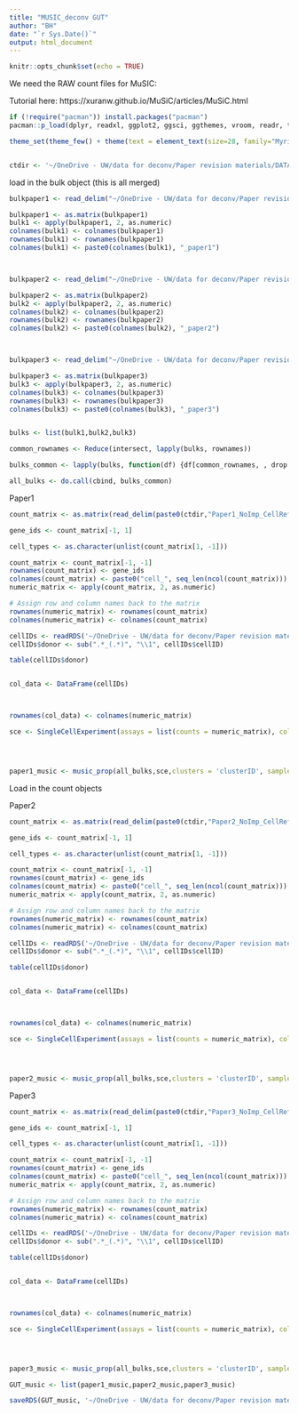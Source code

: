 ```yaml
---
title: "MUSIC_deconv GUT"
author: "BH"
date: "`r Sys.Date()`"
output: html_document
---
```


```r
knitr::opts_chunk$set(echo = TRUE)
```


We need the RAW count files for MuSIC:

Tutorial here: https://xuranw.github.io/MuSiC/articles/MuSiC.html 

```r

if (!require("pacman")) install.packages("pacman")
pacman::p_load(dplyr, readxl, ggplot2, ggsci, ggthemes, vroom, readr, tidyverse, DWLS, stringr, Metrics, ggbreak, MuSiC, Seurat, Biobase, SingleCellExperiment)

theme_set(theme_few() + theme(text = element_text(size=28, family="Myriad Pro")))


ctdir <- '~/OneDrive - UW/data for deconv/Paper revision materials/DATA/raw_counts/GUT/Cell refs/'

```


load in the bulk object (this is all merged)

```r
bulkpaper1 <- read_delim("~/OneDrive - UW/data for deconv/Paper revision materials/DATA/raw_counts/GUT/Pseudobulks/ALLpseudos_Paper1_NoImp_counts.txt", col_names = T) %>% column_to_rownames("GENEID")

bulkpaper1 <- as.matrix(bulkpaper1)
bulk1 <- apply(bulkpaper1, 2, as.numeric)
colnames(bulk1) <- colnames(bulkpaper1)
rownames(bulk1) <- rownames(bulkpaper1)
colnames(bulk1) <- paste0(colnames(bulk1), "_paper1")



bulkpaper2 <- read_delim("~/OneDrive - UW/data for deconv/Paper revision materials/DATA/raw_counts/GUT/Pseudobulks/ALLpseudos_Paper2_NoImp_counts.txt", col_names = T) %>% column_to_rownames("GENEID")

bulkpaper2 <- as.matrix(bulkpaper2)
bulk2 <- apply(bulkpaper2, 2, as.numeric)
colnames(bulk2) <- colnames(bulkpaper2)
rownames(bulk2) <- rownames(bulkpaper2)
colnames(bulk2) <- paste0(colnames(bulk2), "_paper2")



bulkpaper3 <- read_delim("~/OneDrive - UW/data for deconv/Paper revision materials/DATA/raw_counts/GUT/Pseudobulks/ALLpseudos_Paper3_NoImp_counts.txt", col_names = T) %>% column_to_rownames("GENEID")

bulkpaper3 <- as.matrix(bulkpaper3)
bulk3 <- apply(bulkpaper3, 2, as.numeric)
colnames(bulk3) <- colnames(bulkpaper3)
rownames(bulk3) <- rownames(bulkpaper3)
colnames(bulk3) <- paste0(colnames(bulk3), "_paper3")


bulks <- list(bulk1,bulk2,bulk3)

common_rownames <- Reduce(intersect, lapply(bulks, rownames))

bulks_common <- lapply(bulks, function(df) {df[common_rownames, , drop = FALSE]})

all_bulks <- do.call(cbind, bulks_common)


```


Paper1
```r

count_matrix <- as.matrix(read_delim(paste0(ctdir,"Paper1_NoImp_CellRef_counts.txt"), col_names = F))

gene_ids <- count_matrix[-1, 1]

cell_types <- as.character(unlist(count_matrix[1, -1]))

count_matrix <- count_matrix[-1, -1]
rownames(count_matrix) <- gene_ids
colnames(count_matrix) <- paste0("cell_", seq_len(ncol(count_matrix)))
numeric_matrix <- apply(count_matrix, 2, as.numeric)

# Assign row and column names back to the matrix
rownames(numeric_matrix) <- rownames(count_matrix)
colnames(numeric_matrix) <- colnames(count_matrix)

cellIDs <- readRDS('~/OneDrive - UW/data for deconv/Paper revision materials/DATA/raw_counts/GUT/Labeled seurat objects/paper1_LABELS.rds')
cellIDs$donor <- sub(".*_(.*)", "\\1", cellIDs$cellID)

table(cellIDs$donor)


col_data <- DataFrame(cellIDs)



rownames(col_data) <- colnames(numeric_matrix)

sce <- SingleCellExperiment(assays = list(counts = numeric_matrix), colData = col_data)




paper1_music <- music_prop(all_bulks,sce,clusters = 'clusterID', samples = 'donor')

```
Load in the count objects


Paper2
```r

count_matrix <- as.matrix(read_delim(paste0(ctdir,"Paper2_NoImp_CellRef_counts.txt"), col_names = F))

gene_ids <- count_matrix[-1, 1]

cell_types <- as.character(unlist(count_matrix[1, -1]))

count_matrix <- count_matrix[-1, -1]
rownames(count_matrix) <- gene_ids
colnames(count_matrix) <- paste0("cell_", seq_len(ncol(count_matrix)))
numeric_matrix <- apply(count_matrix, 2, as.numeric)

# Assign row and column names back to the matrix
rownames(numeric_matrix) <- rownames(count_matrix)
colnames(numeric_matrix) <- colnames(count_matrix)

cellIDs <- readRDS('~/OneDrive - UW/data for deconv/Paper revision materials/DATA/raw_counts/GUT/Labeled seurat objects/paper2_LABELS.rds')
cellIDs$donor <- sub(".*_(.*)", "\\1", cellIDs$cellID)

table(cellIDs$donor)


col_data <- DataFrame(cellIDs)



rownames(col_data) <- colnames(numeric_matrix)

sce <- SingleCellExperiment(assays = list(counts = numeric_matrix), colData = col_data)




paper2_music <- music_prop(all_bulks,sce,clusters = 'clusterID', samples = 'donor')

```



Paper3
```r

count_matrix <- as.matrix(read_delim(paste0(ctdir,"Paper3_NoImp_CellRef_counts.txt"), col_names = F))

gene_ids <- count_matrix[-1, 1]

cell_types <- as.character(unlist(count_matrix[1, -1]))

count_matrix <- count_matrix[-1, -1]
rownames(count_matrix) <- gene_ids
colnames(count_matrix) <- paste0("cell_", seq_len(ncol(count_matrix)))
numeric_matrix <- apply(count_matrix, 2, as.numeric)

# Assign row and column names back to the matrix
rownames(numeric_matrix) <- rownames(count_matrix)
colnames(numeric_matrix) <- colnames(count_matrix)

cellIDs <- readRDS('~/OneDrive - UW/data for deconv/Paper revision materials/DATA/raw_counts/GUT/Labeled seurat objects/paper3_LABELS.rds')
cellIDs$donor <- sub(".*_(.*)", "\\1", cellIDs$cellID)

table(cellIDs$donor)


col_data <- DataFrame(cellIDs)



rownames(col_data) <- colnames(numeric_matrix)

sce <- SingleCellExperiment(assays = list(counts = numeric_matrix), colData = col_data)




paper3_music <- music_prop(all_bulks,sce,clusters = 'clusterID', samples = 'donor')

GUT_music <- list(paper1_music,paper2_music,paper3_music)

saveRDS(GUT_music, '~/OneDrive - UW/data for deconv/Paper revision materials/DATA/raw_counts/GUT/gut_music_results.rds')
```


